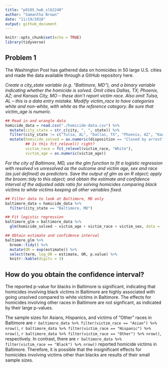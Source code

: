 ```yaml
---
title: "p8105_hw6_slb2240"
author: "Samantha Brown"
date: "11/19/2018"
output: github_document
---
```


```r
knitr::opts_chunk$set(echo = TRUE)
library(tidyverse)
```

## Problem 1

The Washington Post has gathered data on homicides in 50 large U.S. cities and made the data available through a GitHub repository here.

_Create a city_state variable (e.g. “Baltimore, MD”), and a binary variable indicating whether the homicide is solved. Omit cities Dallas, TX; Phoenix, AZ; and Kansas City, MO – these don’t report victim race. Also omit Tulsa, AL – this is a data entry mistake. Modifiy victim_race to have categories white and non-white, with white as the reference category. Be sure that victim_age is numeric._



```r
## Read in and wrangle data
homicide_data = read.csv("./homicide-data.csv") %>% 
  mutate(city_state = str_c(city, ", ", state)) %>% 
  filter(city_state != c("Tulsa, AL", "Dallas, TX", "Phoenix, AZ", "Kansas City, MO")) %>% 
  mutate(homicide_solved = as.numeric(disposition == "Closed by arrest"),
         ## Is this fct_relevel() right?
         victim_race = fct_relevel(victim_race, "White"),
         victim_age = as.numeric(victim_age))
```



_For the city of Baltimore, MD, use the glm function to fit a logistic regression with resolved vs unresolved as the outcome and victim age, sex and race (as just defined) as predictors. Save the output of glm as an R object; apply the broom::tidy to this object; and obtain the estimate and confidence interval of the adjusted odds ratio for solving homicides comparing black victims to white victims keeping all other variables fixed._



```r
## Filter data to look at Baltimore, MD only
baltimore_data = homicide_data %>% 
  filter(city_state == "Baltimore, MD")

## Fit logistic regression
baltimore_glm = baltimore_data %>% 
  glm(homicide_solved ~ victim_age + victim_race + victim_sex, data = ., family = binomial())

## Obtain estimate and confidence interval
baltimore_glm %>% 
  broom::tidy() %>% 
  mutate(OR = exp(estimate)) %>%
  select(term, log_OR = estimate, OR, p.value) %>% 
  knitr::kable(digits = 3)
```

## How do you obtain the confidence interval?


The reported p-value for blacks in Baltimore is significant, indicating that homicides involving black victims in Baltimore are highly associated with going unsolved compared to white victims in Baltimore. The effects for homicides involving other races in Baltimore are not signficant, as indicated by their large p-values.

The sample sizes for Asians, Hispanics, and victims of "Other" races in Baltimore are `r baltimore_data %>% filter(victim_race == "Asian") %>% nrow()`, `r baltimore_data %>% filter(victim_race == "Hispanic") %>% nrow()`, `r baltimore_data %>% filter(victim_race == "Other") %>% nrow()`, respectively. In contrast, there are `r baltimore_data %>% filter(victim_race == "Black") %>% nrow()` reported homicide victims in Baltimore. Therefore, it is possible that the insignificant effects for homicides involving victims other than blacks are results of their small sample sizes.